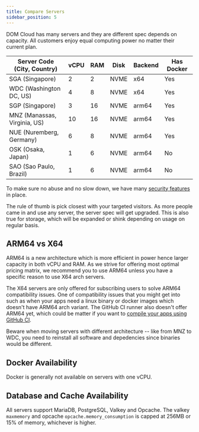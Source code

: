 ```yaml
---
title: Compare Servers
sidebar_position: 5
---
```


DOM Cloud has many servers and they are different spec depends on capacity. All customers enjoy equal computing power no matter their current plan.

| Server Code (City, Country)  | vCPU | RAM | Disk | Backend | Has Docker |
|------------------------------|------|-----|------|---------|------------|
| SGA (Singapore)              | 2    | 2   | NVME | x64     | Yes        |
| WDC (Washington DC, US)      | 4    | 8   | NVME | x64     | Yes        |
| SGP (Singapore)              | 3    | 16  | NVME | arm64   | Yes        |
| MNZ (Manassas, Virginia, US) | 10   | 16  | NVME | arm64   | Yes        |
| NUE (Nuremberg, Germany)     | 6    | 8   | NVME | arm64   | Yes        |
| OSK (Osaka, Japan)           | 1    | 6   | NVME | arm64   | No         |
| SAO (Sao Paulo, Brazil)      | 1    | 6   | NVME | arm64   | No         |

To make sure no abuse and no slow down, we have many [security features](./security.mdx) in place.

The rule of thumb is pick closest with your targeted visitors. As more people came in and use any server, the server spec will get upgraded. This is also true for storage, which will be expanded or shink depending on usage on regular basis.

## ARM64 vs X64

ARM64 is a new architecture which is more efficient in power hence larger capacity in both vCPU and RAM. As we strive for offering most optimal pricing matrix, we recommend you to use ARM64 unless you have a specific reason to use X64 arch servers. 

The X64 servers are only offered for subscribing users to solve ARM64 compatibility issues. One of compatibility issues that you might get into such as when your apps need a linux binary or docker images which doesn't have ARM64 arch variant. The GitHub CI runner also doesn't offer ARM64 yet, which could be matter if you want to [compile your apps using GitHub CI](../features/github.mdx).

Beware when moving servers with different architecture -- like from MNZ to WDC, you need to reinstall all software
and depedencies since binaries would be different. 

## Docker Availability

Docker is generally not available on servers with one vCPU.

## Database and Cache Availability

All servers support MariaDB, PostgreSQL, Valkey and Opcache. The valkey `maxmemory` and opcache `opcache.memory_consumption` is capped at 256MB or 15% of memory, whichever is higher.
